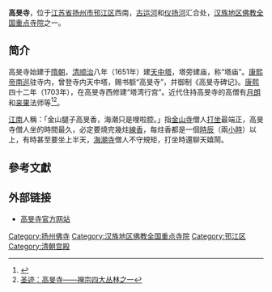 '''高旻寺'''，位于[[江苏省|江苏省]][[扬州市|扬州市]][[邗江区|邗江区]]西南，[[京杭大运河|古运河]]和[[仪扬河|仪扬河]]汇合处，[[汉族地区佛教全国重点寺院|汉族地区佛教全国重点寺院]]之一。

== 简介 ==
高旻寺始建于[[隋朝|隋朝]]，[[清朝|清]][[顺治|顺治]]八年（1651年）建[[天中塔|天中塔]]，塔旁建庙，称“塔庙”。[[康熙帝南巡|康熙帝南巡]]驻寺内，曾登寺内天中塔，赐书额“高旻寺”，并御制《高旻寺碑记》。[[康熙|康熙]]四十二年（1703年），在高旻寺西修建“塔湾行宫”。近代住持高旻寺的高僧有[[月朗|月朗]]和[[来果|来果]]法师等<ref>{{Cite web |url=http://zhihai.heshang.net/picture/syft/sy/200503/20050323075142.html |title=邗江高旻寺 |accessdate=2009-10-31 |archive-date=2006-02-28 |archive-url=https://web.archive.org/web/20060228144445/http://zhihai.heshang.net/picture/syft/sy/200503/20050323075142.html |dead-url=yes }}</ref><ref>[http://www.fjdh.com/bnznews/HTML/bnznews_92926.html 圣迹：高旻寺——禅宗四大丛林之一]{{Dead link|date=2018年6月 |bot=InternetArchiveBot |fix-attempted=no }}</ref>。

[[江南|江南]]人稱：「金山腿子高旻香，海潮只是哩啦腔。」指[[金山寺|金山寺]]僧人[[打坐|打坐]]最端正，高旻寺僧人坐的時間最久，必定要燒完幾炷[[線香|線香]]，每炷香都是一個[[時辰|時辰]]（兩[[小時|小時]]）以上，有時甚至要坐上半天，[[海潮寺|海潮寺]]僧人不守規矩，打坐時還聊天嬉鬧。

==參考文獻==
<div class="references-small">
<references />
</div>

== 外部链接 ==
* [http://www.gaominsi.org/index.asp 高旻寺官方网站] {{Wayback|url=http://www.gaominsi.org/index.asp |date=20091203025432 }}

{{China-buddhism-temple}}
{{扬州|state=autocollapse}}
[[Category:扬州佛寺|Category:扬州佛寺]]
[[Category:汉族地区佛教全国重点寺院|Category:汉族地区佛教全国重点寺院]]
[[Category:邗江区|Category:邗江区]]
[[Category:清朝宫殿|Category:清朝宫殿]]
